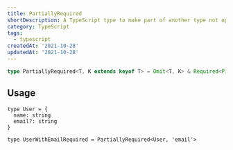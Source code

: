 ```yaml
---
title: PartiallyRequired
shortDescription: A TypeScript type to make part of another type not optional.
category: TypeScript
tags:
  - typescript
createdAt: '2021-10-28'
updatedAt: '2021-10-28'
---
```


```typescript
type PartiallyRequired<T, K extends keyof T> = Omit<T, K> & Required<Pick<T, K>>
```

## Usage

```tsx
type User = {
  name: string
  email?: string
}

type UserWithEmailRequired = PartiallyRequired<User, 'email'>
```
